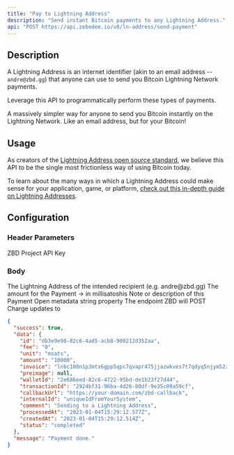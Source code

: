 ```yaml
---
title: "Pay to Lightning Address"
description: "Send instant Bitcoin payments to any Lightning Address."
api: "POST https://api.zebedee.io/v0/ln-address/send-payment"
---
```


## Description

A Lightning Address is an internet identifier (akin to an email address -- `andre@zbd.gg`) that anyone can use to send you Bitcoin Lightning Network payments.

Leverage this API to programmatically perform these types of payments.

<CardGroup cols={1}>
  <Card title="Lightning Address (lightningaddress.com)" href="https://lightningaddress.com">
    A massively simpler way for anyone to send you Bitcoin instantly on the Lightning Network. Like an email address, but for your Bitcoin!
  </Card>
</CardGroup>

## Usage

As creators of the [Lightning Address open source standard](https://github.com/andrerfneves/lightning-address), we believe this API to be the single most frictionless way of using Bitcoin today.

To learn about the many ways in which a Lightning Address could make sense for your application, game, or platform, [check out this in-depth guide on Lightning Addresses](/knowledge-base/guides/custom-lightning-address-app).

## Configuration

### Header Parameters

<ParamField required header="apikey" type="string">
  ZBD Project API Key
</ParamField>

### Body

<ParamField required body="lnAddress" type="string">
  The Lightning Address of the intended recipient (e.g. andre@zbd.gg)
</ParamField>

<ParamField required body="amount" type="string">
  The amount for the Payment -> in millisatoshis
</ParamField>

<ParamField initialValue="‎" body="comment" type="string">
  Note or description of this Payment
</ParamField>

<ParamField initialValue="‎" body="internalId" type="string">
  Open metadata string property
</ParamField>

<ParamField initialValue="‎" body="callbackUrl" type="string">
  The endpoint ZBD will POST Charge updates to
</ParamField>

<CodeGroup />

<ResponseExample>

```json Response
{
  "success": true,
  "data": {
    "id": "db3e9e98-82c6-4ad5-acb8-900212d352aa",
    "fee": "0",
    "unit": "msats",
    "amount": "10000",
    "invoice": "lnbc100n1p3mtx6gpp5qpc7qvapr475jjazwkves7t7qdyq5njym52z5r6mg0a9d79w783shp5xt5ts9t74akf67j59ynkr5qz8x3hs4g09d3dttmjrwwdhrxgc03qcqzpgxqzfvsp59uasmyhqwfuek2dwyfla6dn7la5wxkwzmlvvhcuptxdxsxs8d24q9qyyssqslvgpll5cwtcmhr0ch607gg463xc3s2g7mfww2dr3l0f29czt7eq03rylyg5g09qz0w97qv87mmmcyj0ytfahhzc6y79je5vsf67tgcp8248ez",
    "preimage": null,
    "walletId": "2e686eed-82c6-4722-95bd-de1b23f27d44",
    "transactionId": "2924bf31-96ba-4d26-80df-9e35c09a59cf",
    "callbackUrl": "https://your-domain.com/zbd-callback",
    "internalId": "uniqueIdFromYourSystem",
    "comment": "Sending to a Lightning Address",
    "processedAt": "2023-01-04T15:29:12.577Z",
    "createdAt": "2023-01-04T15:29:12.514Z",
    "status": "completed"
  },
  "message": "Payment done."
}
```

</ResponseExample>

